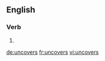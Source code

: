 
==English==

===Verb===
{{head|en}}

# {{en-third-person singular of|uncover}}

[[de:uncovers]]
[[fr:uncovers]]
[[vi:uncovers]]